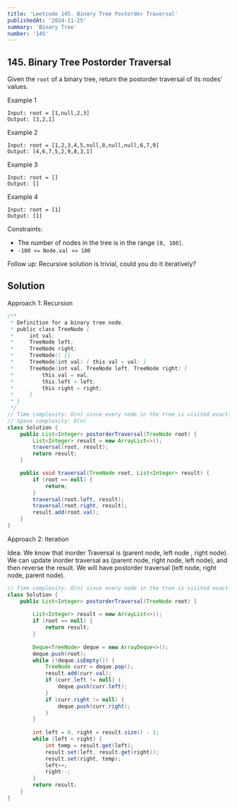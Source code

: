 ```yaml
---
title: 'Leetcode 145. Binary Tree Postorder Traversal'
publishedAt: '2024-11-25'
summary: 'Binary Tree'
number: '145'
---
```


## 145. Binary Tree Postorder Traversal
Given the `root` of a binary tree, return the postorder traversal of its nodes' values.

Example 1
`````
Input: root = [1,null,2,3]
Output: [3,2,1]
`````

Example 2
`````
Input: root = [1,2,3,4,5,null,8,null,null,6,7,9]
Output: [4,6,7,5,2,9,8,3,1]
`````

Example 3
`````
Input: root = []
Output: []
`````

Example 4
`````
Input: root = [1]
Output: [1]
`````

Constraints:

- The number of nodes in the tree is in the range `[0, 100]`.
- `-100 <= Node.val <= 100`

Follow up: Recursive solution is trivial, could you do it iteratively?

## Solution
Approach 1: Recursion
````JAVA
/**
 * Definition for a binary tree node.
 * public class TreeNode {
 *     int val;
 *     TreeNode left;
 *     TreeNode right;
 *     TreeNode() {}
 *     TreeNode(int val) { this.val = val; }
 *     TreeNode(int val, TreeNode left, TreeNode right) {
 *         this.val = val;
 *         this.left = left;
 *         this.right = right;
 *     }
 * }
 */
// Time complexity: O(n) since every node in the tree is visited exactly once.
// Space complexity: O(n)
class Solution {
    public List<Integer> postorderTraversal(TreeNode root) {
        List<Integer> result = new ArrayList<>();
        traversal(root, result);
        return result;
    }

    public void traversal(TreeNode root, List<Integer> result) {
        if (root == null) {
            return;
        }
        traversal(root.left, result);
        traversal(root.right, result);
        result.add(root.val);
    }
}
````

Approach 2: Iteration

Idea: We know that inorder Traversal is (parent node, left node , right node). We can update 
inorder traversal as (parent node, right node, left node), and then reverse the result. We will have 
postorder traversal (left node, right node, parent node).

````JAVA
// Time complexity: O(n) since every node in the tree is visited exactly once.
class Solution {
    public List<Integer> postorderTraversal(TreeNode root) {
        
        List<Integer> result = new ArrayList<>();
        if (root == null) {
            return result;
        }
        
        Deque<TreeNode> deque = new ArrayDeque<>();
        deque.push(root);
        while (!deque.isEmpty()) {
            TreeNode curr = deque.pop();
            result.add(curr.val);
            if (curr.left != null) {
                deque.push(curr.left);
            }
            if (curr.right != null) {
                deque.push(curr.right);
            }
        }
        
        int left = 0, right = result.size() - 1;
        while (left < right) {
            int temp = result.get(left);
            result.set(left, result.get(right));
            result.set(right, temp);
            left++;
            right--;
        }
        return result;
    }
}
````